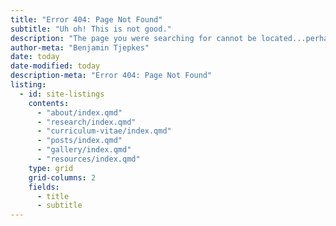 ```yaml
---
title: "Error 404: Page Not Found"
subtitle: "Uh oh! This is not good."
description: "The page you were searching for cannot be located...perhaps it was moved or renamed."
author-meta: "Benjamin Tjepkes"
date: today
date-modified: today
description-meta: "Error 404: Page Not Found"
listing:
  - id: site-listings
    contents:
      - "about/index.qmd"
      - "research/index.qmd"
      - "curriculum-vitae/index.qmd"
      - "posts/index.qmd"
      - "gallery/index.qmd"
      - "resources/index.qmd"
    type: grid
    grid-columns: 2
    fields:
      - title
      - subtitle
---
```


:::{#site-listings}
:::